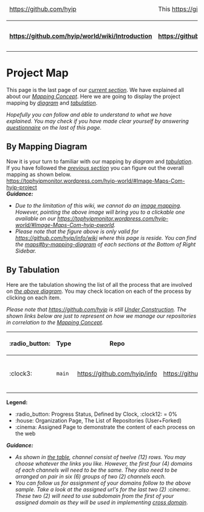 <table>
  <thead>
    <tr>
      <td>[[<img src="https://avatars1.githubusercontent.com/u/8466209?v=3&s=20" class="avatar">|https://github.com/hyip]]</td><td colspan="8">This [[wiki|https://github.com/hyip/info/wiki]] is courtesy of <strong>[[The HYIP Project|https://github.com/hyip]]</strong>. Find all of them on <strong>[[The Project Map|https://github.com/hyip/info/wiki/maps#project-map]]</strong>.</td>   
    </tr>
  </thead>
  <tbody>
    <tr>
      <th>[[:arrow_double_up:|https://github.com/hyip/world/wiki/Introduction]]</th>
      <th>[[:arrow_up_small:|https://github.com/hyipworld/hyipworld.github.io/wiki/Introduction]]</th>
      <th>[[Introduction|:rewind:]] [[Introduction|Intro]]</th>
      <th>[[Mapping-Overall|:arrow_backward:]] [[Mapping-Overall|Prev]]</th>
      <th>[[maps#project-map|:repeat:]] [[maps|Reload]]</th>
      <th>Last :arrow_forward:</th>
      <th>[[Next|https://github.com/hyip/rating]] [[:fast_forward:|https://github.com/hyip/rating]]</th>
      <th>[[:arrow_down_small:|https://github.com/hyip/rating]]</th>
      <th>[[:arrow_double_down:|https://github.com/hyip/rating/wiki/Introduction]]</th>
    </tr>
  </tbody>
</table>
= Project Map =
This page is the last page of our ''[[Home|current section]]''. We have explained all about our ''[[Mapping|Mapping Concept]]''. Here we are going to display the project mapping by ''[[maps#by-mapping-diagram|diagram]]'' and ''[[maps#by-tabulation|tabulation]]''.  

''Hopefully you can follow and able to understand to what we have explained. You may check if you have made clear yourself by answering [[maps#question-for-you|questionnaire]] on the last of this page.''

== By Mapping Diagram ==
Now it is your turn to familiar with our mapping by ''diagram'' and ''[[maps#by-tabulation|tabulation]]''. If you have followed the ''[[Mapping-Overall|previous section]]'' you can figure out the overall mapping as shown below.<br />  
[[<img src="https://tophyipmonitor.files.wordpress.com/2015/11/mapping.png">|https://tophyipmonitor.wordpress.com/hyip-world/#Image-Maps-Com-hyip-project]]<br />     
'''''Guidance:'''''
* ''Due to the limitation of this wiki, we cannot do an <a href="https://en.wikipedia.org/wiki/Image_map" target="_blank">image mapping</a>. However, pointing the above image will bring you to a clickable one available on our [[blog page|https://tophyipmonitor.wordpress.com/hyip-world/#Image-Maps-Com-hyip-pworld]].''  
* ''Please note that the figure above is only valid for [[The Current Section|https://github.com/hyip/info/wiki]] where this page is reside. You can find the [[Mapping|maps#by-mapping-diagram]] of each sections at the Bottom of Right Sidebar.''
== By Tabulation ==
Here are the tabulation showing the list of all the process that are involved on ''[[maps#by-mapping-diagram|the above diagram]]''. You may check location on each of the process by clicking on each item.

''Please note that [[This Project|https://github.com/hyip]] is still <u>Under Construction</u>. The shown links below are just to represent on how we manage our repositories in correlation to the [[Mapping|Mapping Concept]].''

<table>
  <thead>
    <tr>
      <th>:radio_button:</th>
      <th>Type</th>
      <th>Repo</th>
      <th>Wiki</th>
      <th>Team</th>
      <th>Platform</th>
      <th>Channel</th>
    </tr>
  </thead>
  <tbody>
    <tr>
      <td scope="row">:clock3:</td>
      <td scope="row"><code>main</code></td>
      <td>[[<code>info</code>|https://github.com/hyip/info]]</td>
      <td>[[<code>info</code>|https://github.com/hyip/info/wiki]]</td>
      <td scope="row">[[<img src="https://avatars1.githubusercontent.com/u/8466209?v=20&s=20">]]</td>
      <td scope="row">[[<img src="https://lh3.googleusercontent.com/-EldBrDTTmUA/AAAAAAAAAAI/AAAAAAAAAIA/-bt7sByI8-Q/s20-c-a/photo.jpg"|https://en.wikipedia.org/]]
      </td>
      <td scope="row">:clock3:</td>
    </tr>
  </tbody>
</table>
'''Legend:'''  
* :radio_button: Progress Status, Defined by Clock, :clock12: = 0%  
* :house: Organization Page, The List of Repositories (User+Forked)  
* :cinema: Assigned Page to demonstrate the content of each process on the web  
'''''Guidance:'''''
* ''As shown in [[maps#by-tabulation|the table]], channel consist of twelve (12) rows. You may choose whatever the links you like. However, the first four (4) domains of each channels will need to be the same. They also need to be arranged on pair in six (6) groups of two (2) channels each.''  
* ''You can follow us for assignment of your domains follow to the above sample. Take a look at the assigned url's for the last two (2) :cinema:. These two (2) will need to use subdomain from the first of your assigned domain as they will be used in implementing <a href="https://en.wikipedia.org/wiki/Cross-origin_resource_sharing" target="_blank">cross domain</a>''.
